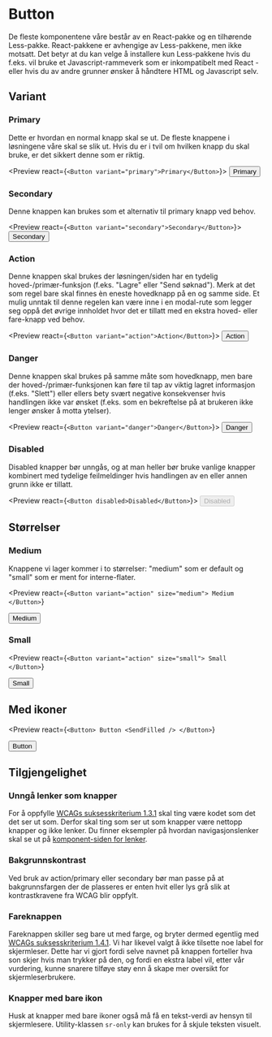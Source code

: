 
# Button

De fleste komponentene våre består av en React-pakke og en tilhørende Less-pakke. React-pakkene er avhengige av Less-pakkene, men ikke motsatt. Det betyr at du kan velge å installere kun Less-pakkene hvis du f.eks. vil bruke et Javascript-rammeverk som er inkompatibelt med React - eller hvis du av andre grunner ønsker å håndtere HTML og Javascript selv.

<Proptable component="heading" />

<Npm packName="@navikt/ds-react" imports="Button" />

## Variant

### Primary

Dette er hvordan en normal knapp skal se ut. De fleste knappene i løsningene våre skal se slik ut. Hvis du er i tvil om hvilken knapp du skal bruke, er det sikkert denne som er riktig.

<Preview react={`<Button variant="primary">Primary</Button>`}>
  <Button variant="primary">Primary</Button>
</Preview>

### Secondary

Denne knappen kan brukes som et alternativ til primary knapp ved behov.

<Preview react={`<Button variant="secondary">Secondary</Button>`}>
  <Button variant="secondary">Secondary</Button>
</Preview>

### Action

Denne knappen skal brukes der løsningen/siden har en tydelig hoved-/primær-funksjon (f.eks. "Lagre" eller "Send søknad"). Merk at det som regel bare skal finnes èn eneste hovedknapp på en og samme side. Et mulig unntak til denne regelen kan være inne i en modal-rute som legger seg oppå det øvrige innholdet hvor det er tillatt med en ekstra hoved- eller fare-knapp ved behov.

<Preview react={`<Button variant="action">Action</Button>`}>
  <Button variant="action">Action</Button>
</Preview>

### Danger

Denne knappen skal brukes på samme måte som hovedknapp, men bare der hoved-/primær-funksjonen kan føre til tap av viktig lagret informasjon (f.eks. "Slett") eller ellers bety svært negative konsekvenser hvis handlingen ikke var ønsket (f.eks. som en bekreftelse på at brukeren ikke lenger ønsker å motta ytelser).

<Preview react={`<Button variant="danger">Danger</Button>`}>
  <Button variant="danger">Danger</Button>
</Preview>

### Disabled

Disabled knapper bør unngås, og at man heller bør bruke vanlige knapper kombinert med tydelige feilmeldinger hvis handlingen av en eller annen grunn ikke er tillatt.

<Preview react={`<Button disabled>Disabled</Button>`}>
  <Button disabled>Disabled</Button>
</Preview>

## Størrelser

### Medium

Knappene vi lager kommer i to størrelser: "medium" som er default og "small" som er ment for interne-flater.

<Preview
  react={`<Button variant="action" size="medium">
    Medium
  </Button>`}
>
  <Button variant="action" size="medium">
    Medium
  </Button>
</Preview>

### Small

<Preview
  react={`<Button variant="action" size="small">
    Small
  </Button>`}
>
  <Button variant="action" size="small">
    Small
  </Button>
</Preview>

## Med ikoner

<Preview
  react={`<Button>
    Button
    <SendFilled />
  </Button>`}
>
  <Button>
    Button
    <SendFilled />
  </Button>
</Preview>

## Tilgjengelighet

### Unngå lenker som knapper

For å oppfylle [WCAGs suksesskriterium 1.3.1](https://uu.difi.no/krav-og-regelverk/wcag-20-standarden/131-informasjon-og-relasjoner-niva) skal ting være kodet som det det ser ut som. Derfor skal ting som ser ut som knapper være nettopp knapper og ikke lenker. Du finner eksempler på hvordan navigasjonslenker skal se ut på [komponent-siden for lenker](/components/lenke).

### Bakgrunnskontrast

Ved bruk av action/primary eller secondary bør man passe på at bakgrunnsfargen der de plasseres er enten hvit eller lys grå slik at kontrastkravene fra WCAG blir oppfylt.

### Fareknappen

Fareknappen skiller seg bare ut med farge, og bryter dermed egentlig med [WCAGs suksesskriterium 1.4.1](https://uu.difi.no/krav-og-regelverk/wcag-20-standarden/141-bruk-av-farge-niva). Vi har likevel valgt å ikke tilsette noe label for skjermleser. Dette har vi gjort fordi selve navnet på knappen forteller hva son skjer hvis man trykker på den, og fordi en ekstra label vil, etter vår vurdering, kunne snarere tilføye støy enn å skape mer oversikt for skjermleserbrukere.

### Knapper med bare ikon

Husk at knapper med bare ikoner også må få en tekst-verdi av hensyn til skjermlesere. Utility-klassen `sr-only` kan brukes for å skjule teksten visuelt.
